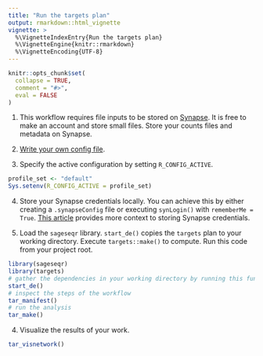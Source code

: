 ```yaml
---
title: "Run the targets plan"
output: rmarkdown::html_vignette
vignette: >
  %\VignetteIndexEntry{Run the targets plan}
  %\VignetteEngine{knitr::rmarkdown}
  %\VignetteEncoding{UTF-8}
---
```


```r
knitr::opts_chunk$set(
  collapse = TRUE,
  comment = "#>",
  eval = FALSE
)
```
1. This workflow requires file inputs to be stored on [Synapse](https://www.synapse.org). It is free to make an account and store
small files. Store your counts files and metadata on Synapse.

2. [Write your own config file](https://sage-bionetworks.github.io/sageseqr/articles/customize-config.html).

3. Specify the active configuration by setting `R_CONFIG_ACTIVE`.

```r
profile_set <- "default"
Sys.setenv(R_CONFIG_ACTIVE = profile_set)
```

4. Store your Synapse credentials locally. You can achieve this by either creating a  `.synapseConfig` file or executing `synLogin()` with `rememberMe = True`. [This article](https://r-docs.synapse.org/articles/manageSynapseCredentials.html) provides more context to storing Synapse credentials.

5. Load the `sageseqr` library. `start_de()` copies the `targets` plan to your working directory. Execute `targets::make()` to compute. Run this code from your project root.

```r
library(sageseqr)
library(targets)
# gather the dependencies in your working directory by running this function:
start_de()
# inspect the steps of the workflow
tar_manifest()
# run the analysis
tar_make()
```

4. Visualize the results of your work. 

```r
tar_visnetwork()
```
